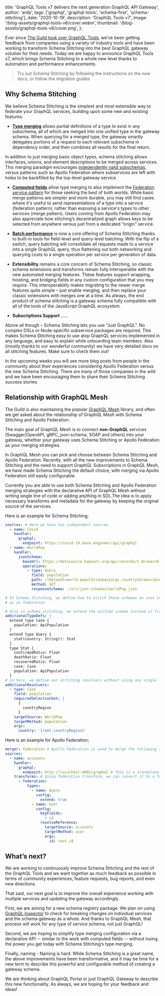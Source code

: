 
  title: 'GraphQL Tools v7 delivers the next generation GraphQL API Gateway',
  author: 'arda',
  tags: ['graphql', 'graphql-tools', 'schema-first', 'schema-stitching'],
  date: '2020-10-19',
  description: 'GraphQL Tools v7',
  image: '/blog-assets/graphql-tools-v6/cover.webm',
  thumbnail: '/blog-assets/graphql-tools-v6/cover.png',
};


Ever since [The Guild took over GraphQL Tools](https://the-guild.dev/blog/graphql-tools-v6), we’ve been getting feedback from companies using a variety of industry tools and have been working to transform Schema Stitching into the best GraphQL gateway solution for their needs. Today we are happy to announce GraphQL Tools v7, which brings Schema Stitching to a whole new level thanks to automation and performance enhancements.

> Try out Schema Stitching by following the instructions on the new docs, or follow the migration guides

## Why Schema Stitching

We believe Schema Stitching is the simplest and most extensible way to federate your GraphQL services, building upon some new and existing features:

- **[Type merging](https://www.graphql-tools.com/docs/stitch-type-merging)** allows partial definitions of a type to exist in any subschema, all of which are merged into one unified type in the gateway schema. When querying for a merged type, the gateway smartly delegates portions of a request to each relevant subschema in dependency order, and then combines all results for the final return.

In addition to just merging basic object types, schema stitching allows interfaces, unions, and element descriptions to be merged across services. This merging paradigm encourages [independently valid subschemas](https://www.graphql-tools.com/docs/stitch-type-merging#unidirectional-merges), versus patterns such as Apollo Federation where subservices are left with holes to be backfilled by the top-level gateway service.

- **[Computed fields](https://www.graphql-tools.com/docs/stitch-type-merging#computed-fields)** allow type merging to also implement the [Federation service pattern](https://www.apollographql.com/docs/apollo-server/federation/federation-spec/#resolve-requests-for-entities) for those seeking the best of both worlds. While basic merge patterns are simpler and more durable, you may still find cases where it's useful to send representations of a type into a service (federation pattern), rather than exposing a service's types to other services (merge pattern). Users coming from Apollo Federation may also appreciate how stitching’s decentralized graph allows keys to be selected from anywhere versus just from a dedicated “origin” service.

- **[Batch performance](https://www.graphql-tools.com/docs/stitch-type-merging#batching)** is now a core offering of Schema Stitching thanks to built-in tools for field-level and query-level batching. With the flip of a switch, query batching will consolidate all requests made to a service into a single GraphQL query, thus flattening out both networking and querying costs to a single operation per service per generation of data.

- **Extensibility** remains a core concern of Schema Stitching, so classic schema extensions and transforms remain fully interoperable with the new automated merging features. These features support wrapping, hoisting, and bridging fields in any custom configuration that you may require. This interoperability makes migrating to the newer merge features quite simple – just enable merging, and then replace your classic extensions with merges one at a time. As always, the end product of schema stitching is a gateway schema fully compatible with all of the tools of the JavaScript GraphQL ecosystem.

- **Subscriptions Support** ……

Above all though – Schema Stitching lets you use “Just GraphQL”. No complex DSLs or Node-specific subservice packages are required. This makes Schema Stitching easy to use atop GraphQL services implemented in any language, and easy to explain while onboarding team members. Also (mostly thanks to our wonderful community) we have very detailed docs on all stitching features. Make sure to check them out!

In the upcoming weeks you will see more blog posts from people in the community about their experiences considering Apollo Federation versus the new Schema Stitching. There are many of those companies in the wild and we have been encouraging them to share their Schema Stitching success stories.

## Relationship with GraphQL Mesh

The Guild is also maintaining the popular [GraphQL Mesh](http://graphql-mesh.com) library, and often we get asked about the relationship of GraphQL Mesh with Schema Stitching and Apollo Federation.

The main goal of GraphQL Mesh is to connect **non-GraphQL** services (Swagger/OpenAPI, gRPC, json-schema, SOAP and others) into your gateway, whether your gateway uses Schema Stitching or Apollo Federation as your merging strategies.

In GraphQL Mesh you can pick and choose between Schema Stitching and Apollo Federation. Recently, with all the new improvements to Schema Stitching and the need to support GraphQL Subscriptions in GraphQL Mesh, we have made Schema Stitching the default choice, with merging via Apollo Federation still easily configurable.

Currently you are able to use both Schema Stitching and Apollo Federation merging strategies with the declarative API of GraphQL Mesh without writing single line of code or adding anything in SDL.The idea is to apply necessary transforms and metadata for the gateway by keeping the original source of the services.

Here is an example for Schema Stitching;

```yml
sources: # Here we have two independent sources
  - name: Covid
    handler:
      graphql:
        endpoint: https://covid-19.dava.engineer/api/graphql
  - name: WorldPop
    handler:
      jsonSchema:
        baseUrl: https://datasource.kapsarc.org/api/records/1.0/search
        operations:
          - type: Query
            field: population
            path: /?dataset=world-population&q={args.country}&rows=1&sort=year&facet=year&facet=country_name
            method: GET
            responseSchema: ./src/json-schemas/worldPop.json

# In Schema Stitching, we define how to stitch those schemas on root level instead of source level
# as in federation

# Also in schema stitching, we extend the unified schema instead of transforming the source schemas.
additionalTypeDefs: |
  extend type Case {
    population: ApiPopulation
  }
  extend type Query {
    stat(country: String!): Stat
  }
  type Stat {
    confirmedRatio: Float
    deathRatio: Float
    recoveredRatio: Float
    case: Case
    population: ApiPopulation
  }
# In here, we define our stitching resolvers without using any single line of code
additionalResolvers:
  - type: Case
    field: population
    requiredSelectionSet: |
      { 
        countryRegion 
      }
    targetSource: WorldPop
    targetMethod: population
    args:
      country: '{root.countryRegion}'
```

Here is an example for Apollo Federation;

```yml
merger: federation # Apollo Federation is used to merge the following sources as federated services
sources:
  - name: accounts
    handler:
      graphql:
        endpoint: http://localhost:4001/graphql # This is a standalone GraphQL API that doesn't have any federation metadata
    transforms: # Using federation transform, we can convert it to a federated service
      - federation:
          types:
            - name: Query
              config:
                extend: true
            - name: User
              config:
                keyFields:
                  - id
                resolveReference:
                  targetSource: accounts
                  targetMethod: user
                  args:
                    id: root.id
```

## What’s next?

We are working to continuously improve Schema Stitching and the rest of the GraphQL Tools and we want together as much feedback as possible in terms of community experiences, feature requests, bug reports, and even new directions.

That said, our next goal is to improve the overall experience working with multiple services and updating the gateway accordingly.

First, we are aiming for a new schema registry package. We plan on using [GraphQL Inspector](http://graphql-inspector.com) to check for breaking changes on individual services and the schema gateway as a whole.
And thanks to GraphQL Mesh, that process will work for any type of service schema, not just GraphQL!

Second, we are hoping to simplify type merging configuration via a declarative API -- similar to the work with computed fields -- without losing the power you get today with Schema Stitching’s type merging.

Finally, naming - Naming is hard. While Schema Stitching is a great name, the above improvements have been transformative, and it may be time for a new term to describe this powerful and configurable method of creating a gateway schema.

We are thinking about GraphQL Portal or just GraphQL Gateway to describe this new functionality. As always, we are hoping for your feedback and ideas!
